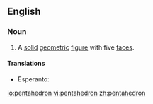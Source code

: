==English==

===Noun===
{{en-noun}}

# A [[solid]] [[geometric]] [[figure]] with five [[face]]s.

====Translations====
{{trans-top|solid geometric figure}}
* Esperanto: {{t|eo|kvinedro}}
{{trans-mid}}
{{trans-bottom}}

[[io:pentahedron]]
[[vi:pentahedron]]
[[zh:pentahedron]]